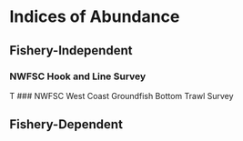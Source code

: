 # Indices of Abundance

## Fishery-Independent 

### 



### NWFSC Hook and Line Survey

T
### NWFSC West Coast Groundfish Bottom Trawl Survey


## Fishery-Dependent 